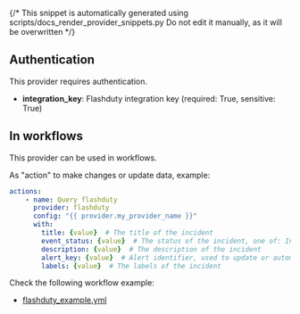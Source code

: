 {/* This snippet is automatically generated using scripts/docs_render_provider_snippets.py 
Do not edit it manually, as it will be overwritten */}

## Authentication
This provider requires authentication.
- **integration_key**: Flashduty integration key (required: True, sensitive: True)


## In workflows

This provider can be used in workflows.



As "action" to make changes or update data, example:
```yaml
actions:
    - name: Query flashduty
      provider: flashduty
      config: "{{ provider.my_provider_name }}"
      with:
        title: {value}  # The title of the incident
        event_status: {value}  # The status of the incident, one of: Info, Warning, Critical, Ok
        description: {value}  # The description of the incident
        alert_key: {value}  # Alert identifier, used to update or automatically recover existing alerts. If you're reporting a recovery event, this value must exist.
        labels: {value}  # The labels of the incident
```




Check the following workflow example:
- [flashduty_example.yml](https://github.com/keephq/keep/blob/main/examples/workflows/flashduty_example.yml)
